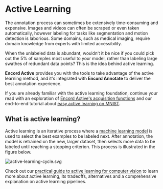 # Active Learning

The annotation process can sometimes be extensively time-consuming and expensive.
Images and videos can often be scraped or even taken automatically, however labeling for tasks like segmentation and motion detection is laborious.
Some domains, such as medical imaging, require domain knowledge from experts with limited accessibility.

When the unlabeled data is abundant, wouldn’t it be nice if you could pick out the 5% of samples most useful to your model, rather than labeling large swathes of redundant data points?
This is the idea behind active learning.

**Encord Active** provides you with the tools to take advantage of the active learning method, and it's integrated with **Encord Annotate** to deliver the best annotation experience.

If you are already familiar with the active learning foundation, continue your read with an exploration of [Encord Active's acquisition functions](../metrics/model-quality-metrics/#acquisition-functions) and our end-to-end tutorial about [easy active learning on MNIST](../tutorials/easy-active-learning-on-mnist).

## What is active learning?

Active learning is an iterative process where a [machine learning model](https://encord.com/blog/introduction-to-building-your-first-machine-learning) is used to select the best examples to be labeled next.
After annotation, the model is retrained on the new, larger dataset, then selects more data to be labeled until reaching a stopping criterion.
This process is illustrated in the figure below.

![active-learning-cycle.svg](../images/active-learning/active-learning-cycle.svg)

Check out our [practical guide to active learning for computer vision](https://encord.com/blog/a-practical-guide-to-active-learning-for-computer-vision/) to learn more about active learning, its tradeoffs, alternatives and a comprehensive explanation on active learning pipelines.
